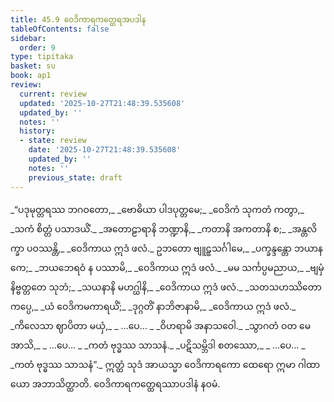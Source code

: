 ```yaml
---
title: 45.9 ဝေဒိကာရကတ္ထေရအပဒါန
tableOfContents: false
sidebar:
  order: 9
type: tipitaka
basket: su
book: ap1
review:
  current: review
  updated: '2025-10-27T21:48:39.535608'
  updated_by: ''
  notes: ''
  history:
  - state: review
    date: '2025-10-27T21:48:39.535608'
    updated_by: ''
    notes: ''
    previous_state: draft
---
```



<ReviewStatus review={frontmatter.review} showDetails={true} />

<HypothesisAnnotation frontmatter={frontmatter} />

<DynamicBreadcrumb />

<Division number="61" book="ap1" e="ch" v="20" p="434">

<Paragraph number="5851" type="verses" book="ap1">
_“ပဒုမုတ္တရဿ ဘဂဝတော,_  
_ဗောဓိယာ ပါဒပုတ္တမေ;_  
_ဝေဒိကံ သုကတံ ကတွာ,_  
_သကံ စိတ္တံ ပသာဒယိံ._  

</Paragraph>

</Division>
<Division number="62" book="ap1" e="ch" v="20" p="434">

<Paragraph number="5852" type="verses" book="ap1">
_အတောဠာရာနိ ဘဏ္ဍာနိ,_  
_ကတာနိ အကတာနိ စ;_  
_အန္တလိက္ခာ ပဝဿန္တိ,_  
_ဝေဒိကာယ ဣဒံ ဖလံ._  

</Paragraph>

</Division>
<Division number="63" book="ap1" e="ch" v="20" p="434">

<Paragraph number="5853" type="verses" book="ap1">
ဥဘတော ဗျူဠှသင်္ဂါမေ,_  
_ပက္ခန္ဒန္တော ဘယာနကေ;_  
_ဘယဘေရဝံ န ပဿာမိ,_  
_ဝေဒိကာယ ဣဒံ ဖလံ._  

</Paragraph>

</Division>
<Division number="64" book="ap1" e="ch" v="20" p="434">

<Paragraph number="5854" type="verses" book="ap1">
_မမ သင်္ကပ္ပမညာယ,_  
_ဗျမှံ နိဗ္ဗတ္တတေ သုဘံ;_  
_သယနာနိ မဟဂ္ဃါနိ,_  
_ဝေဒိကာယ ဣဒံ ဖလံ._  

</Paragraph>

</Division>
<Division number="65" book="ap1" e="ch" v="20" p="434">

<Paragraph number="5855" type="verses" book="ap1">
_သတသဟဿိတော ကပ္ပေ,_  
_ယံ ဝေဒိကမကာရယိံ;_  
_ဒုဂ္ဂတိံ နာဘိဇာနာမိ,_  
_ဝေဒိကာယ ဣဒံ ဖလံ._  

</Paragraph>

</Division>
<Division number="66" book="ap1" e="ch" v="20" p="434">

<Paragraph number="5856" type="verses" book="ap1">
_ကိလေသာ ဈာပိတာ မယှံ,_  
_ …ပေ… _  
_ဝိဟရာမိ အနာသဝေါ._  

</Paragraph>

</Division>
<Division number="67" book="ap1" e="ch" v="20" p="434">

<Paragraph number="5857" type="verses" book="ap1">
_သွာဂတံ ဝတ မေ အာသိ,_  
_ …ပေ… _  
_ကတံ ဗုဒ္ဓဿ သာသနံ._  

</Paragraph>

</Division>
<Division number="68" book="ap1" e="ch" v="20" p="434">

<Paragraph number="5858" type="verses" book="ap1">
_ပဋိသမ္ဘိဒါ စတဿော,_  
_ …ပေ… _  
_ကတံ ဗုဒ္ဓဿ သာသနံ”._  

</Paragraph>

<Paragraph number="5859" book="ap1">
ဣတ္ထံ သုဒံ အာယသ္မာ ဝေဒိကာရကော ထေရော ဣမာ ဂါထာယော အဘာသိတ္ထာတိ.

</Paragraph>
</Division>

<Paragraph number="5860" type="center" book="ap1">
ဝေဒိကာရကတ္ထေရဿာပဒါနံ နဝမံ.
</Paragraph>
